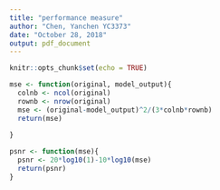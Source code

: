 ---
title: "performance measure"
author: "Chen, Yanchen YC3373"
date: "October 28, 2018"
output: pdf_document
---

```{r setup, include=FALSE}
knitr::opts_chunk$set(echo = TRUE)
```

```{r}
mse <- function(original, model_output){
  colnb <- ncol(original)
  rownb <- nrow(original)
  mse <- (original-model_output)^2/(3*colnb*rownb)
  return(mse)
  
}

psnr <- function(mse){
  psnr <- 20*log10(1)-10*log10(mse)
  return(psnr)
}
```